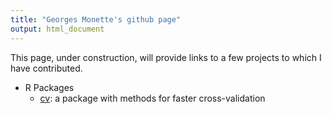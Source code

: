 ```yaml
---
title: "Georges Monette's github page"
output: html_document
---
```


This page, under construction, will provide links to a few projects to which I have contributed.

- R Packages
  - [cv](https://gmonette.github.io/cv): a package with methods for faster cross-validation
